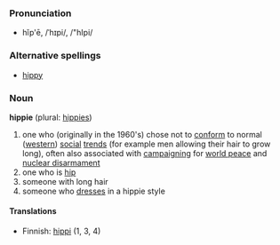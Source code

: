 ===Pronunciation===
*hĭp'ē, /ˈhɪpi/, /"hIpi/

===Alternative spellings===
*[[hippy]]

===Noun===
'''hippie''' (plural: [[hippies]])

#one who (originally in the 1960's) chose not to [[conform]] to normal ([[western]]) [[social]] [[trend]]s (for example men allowing their hair to grow long), often also associated with [[campaign]]ing for [[world peace]] and [[nuclear disarmament]]
#one who is [[hip]]
#someone with long hair
#someone who [[dress]]es in a hippie style

====Translations====
*Finnish: [[hippi]] (1, 3, 4)
